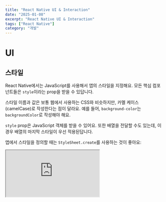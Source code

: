 ```yaml
---
title: "React Native UI & Interaction"
date: "2025-01-08"
excerpt: "React Native UI & Interaction"
tags: ["React Native"]
category: "개발"
---
```


# UI

## 스타일

React Native에서는 JavaScript를 사용해서 앱의 스타일을 지정해요. 모든 핵심 컴포넌트들은 <code>style</code>이라는 prop을 받을 수 있답니다.

스타일 이름과 값은 보통 웹에서 사용하는 CSS와 비슷하지만, 카멜 케이스(camelCase)로 작성한다는 점이 달라요.
예를 들어, <code>background-color</code>는 <code>backgroundColor</code>로 작성해야 해요.

<code>style</code> prop은 JavaScript 객체를 받을 수 있어요. 또한 배열을 전달할 수도 있는데, 이 경우 배열의 마지막 스타일이 우선 적용된답니다.

앱에서 스타일을 정의할 때는 <code>StyleSheet.create</code>를 사용하는 것이 좋아요:

<iframe
	src="https://snack.expo.dev/embedded/KhIeZUfvyBvvUN60QJAOP"
	style={{
		width: "100%",
		height: "500px",
		border: "1px solid #ddd",
		borderRadius: "4px",
		overflow: "hidden",
	}}
/>

React Native에서는 웹의 CSS처럼 자동으로 스타일이 상속되지 않아요.
텍스트 스타일을 상속하고 싶다면 컴포넌트 계층 구조의 모든 단계에서 명시적으로 스타일을 지정해야 해요.

## 높이와 너비

컴포넌트의 높이와 너비는 화면에서의 크기를 결정해요.

### 고정 크기

컴포넌트의 크기를 지정하는 일반적인 방법은 스타일에 고정된 <code>width</code>와 <code>height</code>를 추가하는 거예요. React Native에서 모든 크기는 단위가 없으며, 밀도 독립적 픽셀을 나타내요.

<iframe
	src="https://snack.expo.dev/embedded/3kQKGhba9wuIR7rJYuYjy"
	style={{
		width: "100%",
		height: "500px",
		border: "1px solid #ddd",
		borderRadius: "4px",
		overflow: "hidden",
	}}
/>

이런 방식으로 크기를 지정하는 것은 화면 크기에 따라 계산되지 않고 항상 특정 포인트로 고정되어야 하는 컴포넌트에서 흔히 사용돼요.

> 주의: 포인트에서 실제 물리적 측정 단위로의 변환은 보편적이지 않아요. 이는 고정 크기를 가진 컴포넌트가 서로 다른 기기와 화면 크기에서 동일한 물리적 크기를 갖지 않을 수 있다는 걸 의미해요. 하지만 대부분의 경우 이러한 차이는 눈에 띄지 않아요.

### 유동적인 크기

컴포넌트가 사용 가능한 공간에 따라 동적으로 확장하거나 축소되게 하려면 스타일에 <code>flex</code>를 사용하세요. 보통 <code>flex: 1</code>을 사용하는데, 이는 컴포넌트에게 같은 부모를 가진 다른 컴포넌트들과 동일하게 나누어 사용 가능한 모든 공간을 채우라고 지시하는 거예요.

<iframe
	src="https://snack.expo.dev/embedded/CdJ2cd-t-ncr50lE2XgUi"
	style={{
		width: "100%",
		height: "500px",
		border: "1px solid #ddd",
		borderRadius: "4px",
		overflow: "hidden",
	}}
/>

<code>flex</code> 값이 클수록 형제 컴포넌트들과 비교해서 더 많은 공간을 차지하게 돼요.

> 참고: 컴포넌트는 부모가 0보다 큰 크기를 가질 때만 사용 가능한 공간을 채울 수 있어요. 부모가 고정된 <code>width</code>와 <code>height</code> 또는 <code>flex</code>를 가지고 있지 않다면, 부모의 크기는 0이 되고 <code>flex</code>를 가진 자식 컴포넌트들은 보이지 않게 될 거예요.

컴포넌트의 크기를 제어할 수 있게 되면, 다음 단계는 화면에서 어떻게 배치할지 배우는 거예요.

### 퍼센트 크기

화면의 특정 부분을 채우고 싶지만 <code>flex</code> 레이아웃을 사용하고 싶지 않다면, 컴포넌트의 스타일에 **퍼센트 값**을 사용할 수 있어요. flex 크기와 비슷하게, 퍼센트 크기도 정의된 크기를 가진 부모가 필요해요.

<iframe
	src="https://snack.expo.dev/embedded/EBQSxGNtgK_fpK3m9RJ-s"
	style={{
		width: "100%",
		height: "500px",
		border: "1px solid #ddd",
		borderRadius: "4px",
		overflow: "hidden",
	}}
/>

# Flexbox로 레이아웃 만들기

컴포넌트는 Flexbox 알고리즘을 사용해서 자식 요소들의 레이아웃을 지정할 수 있어요. Flexbox는 다양한 화면 크기에서 일관된 레이아웃을 제공하도록 설계되었죠.

보통 원하는 레이아웃을 만들기 위해서는 <code>flexDirection</code>, <code>alignItems</code>, <code>justifyContent</code>를 조합해서 사용하게 될 거예요.

> 주의: React Native의 Flexbox는 웹의 CSS Flexbox와 거의 동일하게 작동하지만, 몇 가지 차이점이 있어요:
>
> - 기본값이 다릅니다: <code>flexDirection</code>은 <code>row</code> 대신 <code>column</code>이 기본값이에요
> - <code>alignContent</code>는 <code>stretch</code> 대신 <code>flex-start</code>가 기본값이에요
> - <code>flexShrink</code>는 <code>1</code> 대신 <code>0</code>이 기본값이에요
> - <code>flex</code> 속성은 단일 숫자만 지원해요

## Flex

flex는 메인 축을 따라 사용 가능한 공간을 아이템들이 어떻게 **"채울지"** 정의해요. 공간은 각 요소의 flex 속성에 따라 나눠져요.

<iframe
	src="https://snack.expo.dev/embedded/6UH26cZMm5FpaJS7s77xZ"
	style={{
		width: "100%",
		height: "500px",
		border: "1px solid #ddd",
		borderRadius: "4px",
		overflow: "hidden",
	}}
/>

## Flex Direction

flexDirection은 컨테이너 안에서 자식 요소들이 배치되는 방향을 제어해요. 이를 주축(main axis)이라고도 해요. 교차 축(cross axis)은 주축과 수직인 축이에요.

- <code>column</code> (**기본값**) 자식 요소들을 위에서 아래로 정렬해요.{" "}
- <code>row</code> 자식 요소들을 왼쪽에서 오른쪽으로 정렬해요.{" "}
- <code>column-reverse</code> 자식 요소들을 아래에서 위로 정렬해요.{" "}
- <code>row-reverse</code> 자식 요소들을 오른쪽에서 왼쪽으로 정렬해요.{" "}

<iframe
	src="https://snack.expo.dev/embedded/fCBs9YQyaBE8rst0l1ktq"
	style={{
		width: "100%",
		height: "500px",
		border: "1px solid #ddd",
		borderRadius: "4px",
		overflow: "hidden",
	}}
/>

## 레이아웃 방향

레이아웃 방향은 계층 구조에서 자식 요소들과 텍스트가 배치되어야 하는 방향을 지정해요.

- <code>LTR</code> (**기본값**) 텍스트와 자식 요소들이 왼쪽에서 오른쪽으로 배치돼요.
- <code>RTL</code> 텍스트와 자식 요소들이 오른쪽에서 왼쪽으로 배치돼요.

<iframe
	src="https://snack.expo.dev/embedded/Ez_qrvWw9fqpsFxJJabeK"
	style={{
		width: "100%",
		height: "500px",
		border: "1px solid #ddd",
		borderRadius: "4px",
		overflow: "hidden",
	}}
/>

## Justify Content

justifyContent는 주축을 따라 자식 요소들을 어떻게 배치할지 정의해요. 예를 들어, <code>flexDirection</code>이 <code>row</code>라면 가로 방향으로, <code>column</code>이라면 세로 방향으로 배치하는 방법을 결정하죠.

- <code>flex-start</code> (**기본값**) 자식 요소들을 컨테이너의 시작점에 배치해요.
- <code>flex-end</code> 자식 요소들을 컨테이너의 끝점에 배치해요.
- <code>center</code> 자식 요소들을 컨테이너의 중앙에 배치해요.
- <code>space-between</code> 자식 요소들 사이에 동일한 간격을 두고 배치해요.
- <code>space-around</code> 자식 요소들의 주변에 동일한 간격을 두고 배치해요.
- <code>space-evenly</code> 자식 요소들과 양 끝에 동일한 간격을 두고 배치해요.

<iframe
	src="https://snack.expo.dev/embedded/I6_LiHBIAVU-t72JWS0cm"
	style={{
		width: "100%",
		height: "500px",
		border: "1px solid #ddd",
		borderRadius: "4px",
		overflow: "hidden",
	}}
/>

## Align Items

alignItems는 교차 축을 따라 자식 요소들을 어떻게 배치할지 정의해요. flexDirection이 <code>row</code>라면 세로 방향으로, <code>column</code>이라면 가로 방향으로 배치하는 방법을 결정하죠.

- <code>stretch</code> (**기본값**) 자식 요소들을 컨테이너에 맞게 늘려요.
- <code>flex-start</code> 자식 요소들을 컨테이너의 시작점에 배치해요.
- <code>flex-end</code> 자식 요소들을 컨테이너의 끝점에 배치해요.
- <code>center</code> 자식 요소들을 컨테이너의 중앙에 배치해요.
- <code>baseline</code> 자식 요소들을 컨테이너의 텍스트 기준선에 배치해요.

<iframe
	src="https://snack.expo.dev/embedded/UeLVauPRItTud95sHuIhp"
	style={{
		width: "100%",
		height: "500px",
		border: "1px solid #ddd",
		borderRadius: "4px",
		overflow: "hidden",
	}}
/>

## Align Self

alignSelf는 개별 자식 요소에 대해 alignItems와 다른 정렬을 설정할 수 있어요. 기본값은 <code>auto</code>예요.

- <code>auto</code> (**기본값**) 부모의 alignItems 값을 상속받아요.
- <code>stretch</code> 자식 요소를 컨테이너에 맞게 늘려요.
- <code>flex-start</code> 자식 요소를 컨테이너의 시작점에 배치해요.
- <code>flex-end</code> 자식 요소를 컨테이너의 끝점에 배치해요.
- <code>center</code> 자식 요소를 컨테이너의 중앙에 배치해요.
- <code>baseline</code> 자식 요소를 컨테이너의 텍스트 기준선에 배치해요.

<iframe
	src="https://snack.expo.dev/embedded/WlO0VnhM_jbkV_93TY5B4"
	style={{
		width: "100%",
		height: "500px",
		border: "1px solid #ddd",
		borderRadius: "4px",
		overflow: "hidden",
	}}
/>

## Align Content

alignContent는 교차 축을 따라 각 줄 사이의 간격을 어떻게 배치할지 정의해요. 이 속성은 flexWrap이 'wrap'으로 설정되어 있고 여러 줄의 아이템이 있을 때만 효과가 있어요.

- <code>flex-start</code> (**기본값**) 줄들을 컨테이너의 시작점에 배치해요.
- <code>flex-end</code> 줄들을 컨테이너의 끝점에 배치해요.
- <code>stretch</code> 줄들을 컨테이너에 맞게 늘려요.
- <code>center</code> 줄들을 컨테이너의 중앙에 배치해요.
- <code>space-between</code> 줄들 사이에 동일한 간격을 두고 배치해요.
- <code>space-around</code> 줄들의 주변에 동일한 간격을 두고 배치해요.

<iframe
	src="https://snack.expo.dev/embedded/6HVal__5Ecx9_B0MDfq8z"
	style={{
		width: "100%",
		height: "500px",
		border: "1px solid #ddd",
		borderRadius: "4px",
		overflow: "hidden",
	}}
/>

## Flex Wrap

기본적으로 자식 요소들은 한 줄에 모두 들어가려고 해요. flexWrap을 사용하면 이를 변경할 수 있어요.

- <code>nowrap</code> (**기본값**) 자식 요소들을 한 줄에 배치해요.
- <code>wrap</code> 자식 요소들을 여러 줄에 걸쳐 배치해요.
- <code>wrap-reverse</code> 자식 요소들을 여러 줄에 걸쳐 반대 방향으로 배치해요.

<iframe
	src="https://snack.expo.dev/embedded/dq4OsHuStrnWEUS8mCjcn"
	style={{
		width: "100%",
		height: "500px",
		border: "1px solid #ddd",
		borderRadius: "4px",
		overflow: "hidden",
	}}
/>

## Flex Basis, Grow, and Shrink

- <code>flexBasis</code> 자식 요소의 기본 크기를 지정해요. <code>width</code>와 비슷하지만 더 유연해요.
- <code>flexGrow</code> 자식 요소가 필요한 경우 늘어날 수 있는지를 결정해요.
- <code>flexShrink</code> 자식 요소가 필요한 경우 줄어들 수 있는지를 결정해요.

<iframe
	src="https://snack.expo.dev/embedded/iesJDGuQXKzu-eixgiVBK"
	style={{
		width: "100%",
		height: "500px",
		border: "1px solid #ddd",
		borderRadius: "4px",
		overflow: "hidden",
	}}
/>

## Width and Height

컴포넌트의 치수를 지정하는 방법은 여러 가지가 있어요:

- <code>width</code>와 <code>height</code>: 고정된 치수를 지정해요.
- 퍼센트: 부모 컴포넌트에 상대적인 치수를 지정해요.
- <code>flex</code>: 사용 가능한 공간에 따라 치수가 조정돼요.

<iframe
	src="https://snack.expo.dev/embedded/BKAvykU6mW2RGdFmlocEB"
	style={{
		width: "100%",
		height: "500px",
		border: "1px solid #ddd",
		borderRadius: "4px",
		overflow: "hidden",
	}}
/>

## 절대와 상대 레이아웃

컴포넌트의 position 타입은 자식 요소들이 어떻게 배치될지를 결정해요:

- <code>relative</code> (**기본값**) 컴포넌트는 일반적인 흐름에 따라 배치되고, 그 다음에 top, right, bottom, left 값에 따라 오프셋이 적용돼요.
- <code>absolute</code> 컴포넌트는 일반적인 흐름에서 벗어나 가장 가까운 position이 지정된 부모를 기준으로 배치돼요.

<iframe
	src="https://snack.expo.dev/embedded/bMZF4fBGU4W3wjvGzQv9b"
	style={{
		width: "100%",
		height: "500px",
		border: "1px solid #ddd",
		borderRadius: "4px",
		overflow: "hidden",
	}}
/>

## 더 알아보기

더 자세한 내용은 [Yoga](https://yogalayout.com/)를 확인해보세요. React Native의 레이아웃 엔진이에요.

# 이미지

## 정적 이미지 리소스

React Native는 Android와 iOS 앱에서 이미지와 다른 미디어 자산을 관리하는 통합된 방법을 제공해요. 앱에 정적 이미지를 추가하려면 소스 코드 트리 어딘가에 이미지를 넣고 다음과 같이 참조하면 돼요:

```tsx
<Image source={require("./my-icon.png")} />
```

이미지 이름은 JS 모듈이 해석되는 것과 같은 방식으로 해석돼요. 위 예시에서 번들러는 이미지를 요구하는 컴포넌트와 같은 폴더에서 <code>my-icon.png</code>를 찾을 거예요.

다양한 화면 밀도에 대응하기 위해 <code>@2x</code>와 <code>@3x</code> 접미사를 사용할 수 있어요. 다음과 같은 파일 구조가 있다고 가정해볼게요:

```text
.
├── button.js
└── img
    ├── check.png
    ├── check@2x.png
    └── check@3x.png
```

번들러는 기기의 화면 밀도에 맞는 이미지를 번들링하고 제공할 거예요. 예를 들어, iPhone 7에서는 <code>check@2x.png</code>가 사용되고, iPhone 7 Plus나 Nexus 5에서는 <code>check@3x.png</code>가 사용될 거예요. 화면 밀도에 맞는 이미지가 없다면 가장 근접한 최적의 옵션이 선택돼요.

Windows에서는 프로젝트에 새 이미지를 추가한 후 번들러를 다시 시작해야 할 수 있어요.

이런 방식을 사용하면 다음과 같은 이점이 있어요:

1. Android와 iOS에서 동일한 시스템 사용
2. 이미지가 JavaScript 코드와 같은 폴더에 있어 컴포넌트가 자급자족적
3. 전역 네임스페이스가 없어 이름 충돌 걱정 없음
4. 실제 사용되는 이미지만 앱에 패키징
5. 이미지 추가나 변경 시 앱 재컴파일이 필요 없음
6. 번들러가 이미지 크기를 알고 있어 코드에서 중복 지정 불필요
7. npm 패키지를 통해 이미지 배포 가능

이 기능이 작동하려면 <code>require</code>의 이미지 이름이 정적으로 알려져 있어야 해요.

```tsx
// GOOD
<Image source={require("./my-icon.png")} />;

// BAD
const icon = this.props.active ? "my-icon-active" : "my-icon-inactive";
<Image source={require("./" + icon + ".png")} />;

// GOOD
const icon = this.props.active ? require("./my-icon-active.png") : require("./my-icon-inactive.png");
<Image source={icon} />;
```

## 정적 비-이미지 리소스

이미지 외에도 앱은 동영상, 문서, 글꼴과 같은 다양한 정적 리소스를 필요로 할 수 있어요. <code>require</code> 구문을 사용해서 앱에 정적 리소스를 포함할 수 있어요. 정적 리소스의 요구사항은 이미지와 동일해요:

[코드 부분 1]

현재 지원되는 형식은 다음과 같아요:

- 동영상: .mp4, .m4v, .mov
- 오디오: .mp3, .wav
- 문서: .pdf, .doc, .docx
- 글꼴: .ttf, .otf

## 하이브리드 앱의 리소스에서 이미지 가져오기

하이브리드 앱을 만들고 있다면(일부 UI는 React Native로, 일부 UI는 플랫폼 코드로 작성), 앱에 이미 번들로 포함된 이미지들을 계속 사용할 수 있어요.

Xcode asset catalogs나 Android drawable 폴더에 포함된 이미지의 경우, 확장자 없이 이미지 이름만 사용하세요:

```tsx
<Image source={{ uri: "app_icon" }} style={{ width: 40, height: 40 }} />
```

Android assets 폴더에 있는 이미지의 경우, <code>asset:/</code> 스키마를 사용하세요:

```tsx
<Image source={{ uri: "asset:/app_icon.png" }} style={{ width: 40, height: 40 }} />
```

이러한 방식들은 안전성 검사를 제공하지 않아요. 해당 이미지들이 애플리케이션에서 사용 가능한지 확인하는 것은 개발자의 몫이에요. 또한 이미지 크기도 수동으로 지정해야 해요.

## 네트워크 이미지

앱에서 표시할 많은 이미지들이 컴파일 시점에는 사용할 수 없거나, 바이너리 크기를 줄이기 위해 동적으로 로드해야 할 수 있어요. 정적 리소스와 달리, 네트워크 이미지는 반드시 수동으로 이미지의 크기를 지정해야 해요. iOS에서 App Transport Security 요구사항을 충족하기 위해 https를 사용하는 것이 강력히 권장돼요.

```tsx
// GOOD
<Image source={{uri: 'https://reactjs.org/logo-og.png'}}
       style={{width: 400, height: 400}} />

// BAD
<Image source={{uri: 'https://reactjs.org/logo-og.png'}} />
```

### 네트워크 이미지 요청

이미지 요청과 함께 HTTP-Verb, Headers나 Body와 같은 것들을 설정하고 싶다면, source 객체에 이러한 속성들을 정의하면 돼요:

```tsx
<Image
	source={{
		uri: "https://reactjs.org/logo-og.png",
		method: "POST",
		headers: {
			Pragma: "no-cache",
		},
		body: "Your Body goes here",
	}}
	style={{ width: 400, height: 400 }}
/>
```

## URI 데이터 이미지

때로는 REST API 호출에서 인코딩된 이미지 데이터를 받을 수 있어요. 이런 이미지들을 사용하려면 'data:' URI 스키마를 사용하면 돼요. 네트워크 리소스와 마찬가지로, 이미지의 크기를 수동으로 지정해야 해요.

> 이 방법은 DB의 리스트에 있는 아이콘과 같이 매우 작고 동적인 이미지에만 권장돼요.

```tsx
// include at least width and height!
<Image
	style={{
		width: 51,
		height: 51,
		resizeMode: "contain",
	}}
	source={{
		uri: "data:image/png;base64,iVBORw0KGgoAAAANSUhEUgAAADMAAAAzCAYAAAA6oTAqAAAAEXRFWHRTb2Z0d2FyZQBwbmdjcnVzaEB1SfMAAABQSURBVGje7dSxCQBACARB+2/ab8BEeQNhFi6WSYzYLYudDQYGBgYGBgYGBgYGBgYGBgZmcvDqYGBgmhivGQYGBgYGBgYGBgYGBgYGBgbmQw+P/eMrC5UTVAAAAABJRU5ErkJggg==",
	}}
/>
```

### 캐시 제어 (iOS 전용)

경우에 따라 이미지가 이미 로컬 캐시에 있을 때만 표시하고 싶을 수 있어요. 예를 들어, 고해상도 이미지를 사용할 수 있을 때까지 저해상도 플레이스홀더를 표시하는 경우가 있죠. 또 다른 경우에는 이미지가 오래되었더라도 상관없이, 대역폭을 절약하기 위해 오래된 이미지를 표시하고 싶을 수도 있어요. <code>cache</code> source 속성을 사용하면 캐시와 네트워크 레이어가 어떻게 상호작용할지 제어할 수 있어요.

- <code>default</code>: 네이티브 플랫폼의 기본 전략을 사용해요.
- <code>reload</code>: URL의 데이터를 원본 소스에서 로드해요. 기존 캐시 데이터는 URL 로드 요청을 처리하는 데 사용되지 않아요.
- <code>force-cache</code>: 기존 캐시 데이터를 사용해서 요청을 처리해요. 데이터의 나이나 만료 날짜에 상관없이 사용하죠. 캐시에 해당 요청에 대한 데이터가 없다면, 원본 소스에서 데이터를 로드해요.
- <code>only-if-cached</code>: 기존 캐시 데이터를 사용해서 요청을 처리해요. 데이터의 나이나 만료 날짜에 상관없이 사용하죠. URL 로드 요청에 대한 캐시 데이터가 없다면, 원본 소스에서 데이터를 로드하지
  않고 로드가 실패한 것으로 처리돼요.

```tsx
<Image
	source={{
		uri: "https://reactjs.org/logo-og.png",
		cache: "only-if-cached",
	}}
	style={{ width: 400, height: 400 }}
/>
```

## 로컬 파일시스템 이미지

<code>Images.xcassets</code> 외부의 로컬 리소스 사용 예시는 [CameraRoll](https://github.com/react-native-cameraroll/react-native-cameraroll)을 참고하세요.

### 최적의 카메라 롤 이미지

iOS는 카메라 롤에 같은 이미지의 여러 크기를 저장해요. 성능을 위해 가능한 한 적절한 크기를 선택하는 것이 매우 중요해요. 200x200 썸네일을 표시할 때 3264x2448 전체 화질 이미지를 소스로 사용하고 싶지는 않을 거예요. 정확히 일치하는 크기가 있다면 React Native가 그것을 선택하고, 그렇지 않다면 흐림 현상을 피하기 위해 원하는 크기보다 최소 50% 큰 첫 번째 이미지를 사용해요. 이 모든 것이 기본적으로 처리되므로 귀찮고 오류가 발생하기 쉬운 코드를 직접 작성할 필요가 없어요.

## 왜 모든 것을 자동으로 크기 조정하지 않나요?

_브라우저에서는_ 이미지에 크기를 지정하지 않으면, 브라우저가 0x0 요소를 렌더링하고, 이미지를 다운로드한 다음 올바른 크기로 이미지를 렌더링해요. 이런 동작의 큰 문제점은 이미지가 로드될 때마다 UI가 이리저리 움직여서 매우 좋지 않은 사용자 경험을 제공한다는 거예요. 이를 [누적 레이아웃 시프트](https://web.dev/articles/cls)라고 해요.

_React Native에서는_ 이런 동작을 의도적으로 구현하지 않았어요. 개발자가 원격 이미지의 크기(또는 종횡비)를 미리 알아야 하는 것이 더 많은 작업을 필요로 하지만, 이것이 더 나은 사용자 경험을 제공한다고 믿어요. <code>require('./my-icon.png')</code> 구문으로 앱 번들에서 로드되는 정적 이미지는 마운트되는 시점에 크기 정보를 즉시 사용할 수 있기 때문에 _자동으로 크기가 지정될 수 있어요_.

예를 들어, <code>require('./my-icon.png')</code>의 결과는 다음과 같을 수 있어요:

```tsx
{"__packager_asset":true,"uri":"my-icon.png","width":591,"height":573}
```

## 객체로서의 source

React Native에서 흥미로운 결정 중 하나는 <code>src</code> 속성이 <code>source</code>로 명명되었고 문자열이 아닌 <code>uri</code> 속성을 가진 객체를 받는다는 거예요.

```tsx
<Image source={{ uri: "something.jpg" }} />
```

인프라 측면에서, 이렇게 한 이유는 이 객체에 메타데이터를 첨부할 수 있게 하기 위해서예요. 예를 들어 <code>require('./my-icon.png')</code>를 사용할 때, 실제 위치와 크기에 대한 정보를 추가해요(이 사실에 의존하지 마세요, 미래에 변경될 수 있어요!). 이는 또한 미래를 대비하는 거예요. 예를 들어 스프라이트를 지원하고 싶을 때, <code>&#123;uri: ...&#125;</code>대신<code>&#123;uri: ..., crop: &#123;left: 10, top: 50, width: 20, height: 40&#125;&#125;</code>를 출력하여 모든 기존 호출 사이트에서 스프라이팅을 투명하게 지원할 수 있어요.

사용자 측면에서, 이를 통해 이미지가 표시될 크기를 계산하기 위한 이미지의 크기와 같은 유용한 속성으로 객체에 주석을 달 수 있어요. 이미지에 대한 더 많은 정보를 저장하기 위한 데이터 구조로 자유롭게 사용하세요.

## 중첩을 통한 배경 이미지

웹에 익숙한 개발자들의 일반적인 기능 요청은 <code>background-image</code>예요. 이 사용 사례를 처리하기 위해 <code>&lt;ImageBackground&gt;</code> 컴포넌트를 사용할 수 있어요. 이 컴포넌트는 <code>&lt;Image&gt;</code>와 동일한 props를 가지며, 그 위에 레이어하고 싶은 자식 요소들을 추가할 수 있어요.

일부 경우에는 구현이 기본적이기 때문에 <code>&lt;ImageBackground&gt;</code>를 사용하고 싶지 않을 수 있어요. 더 자세한 내용은 <code>&lt;ImageBackground&gt;</code>의 문서를 참조하고, 필요한 경우 자신만의 커스텀 컴포넌트를 만드세요.

```tsx
return (
  <ImageBackground source={...} style={{width: '100%', height: '100%'}}>
    <Text>Inside</Text>
  </ImageBackground>
);
```

width와 height 스타일 속성을 반드시 지정해야 한다는 점을 기억하세요.
